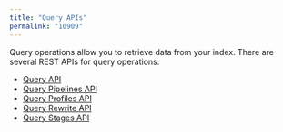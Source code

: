 ```yaml
---
title: "Query APIs"
permalink: "10909"
---
```


Query operations allow you to retrieve data from your index. There are several REST APIs for query operations:

* [Query API](/fusion-server/4.2/361/query-api)
* [Query Pipelines API](/fusion-server/4.2/360/query-pipelines-api)
* [Query Profiles API](/fusion-server/4.2/363/query-profiles-api)
* [Query Rewrite API](/fusion-server/4.2/359/query-rewrite-api)
* [Query Stages API](/fusion-server/4.2/362/query-stages-api)